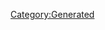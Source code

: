 {{Texts/Music
 |ID=50
 |MusicName=絶対零度θノヴァティック
 |OfficialName=絶対零度θノヴァティック
 |VocalName=ワルキューレ　美雲ΔJUNNA フレイアΔ鈴木みのり カナメΔ安野希世乃 レイナΔ東山奈央 マキナΔ西田望見
 |VocalNameLF=ワルキューレ　美雲ΔJUNNA　フレイアΔ鈴木みのり<br/>カナメΔ安野希世乃　レイナΔ東山奈央　マキナΔ西田望見
 |Description=作品：マクロスΔ<br/><br/>歌手：ワルキューレ<br/>　　　美雲ΔJUNNA　フレイアΔ鈴木みのり<br/>　　　カナメΔ安野希世乃　レイナΔ東山奈央<br/>　　　マキナΔ西田望見<br/><br/>作詞：図司純子<Eidy>、河嶋晃一<Eidy><br/>作曲：図司純子<Eidy>、河嶋晃一<Eidy>、<br/>　　　Mitsunori Ikeda
 |BuyURL=https://recochoku.jp/song/S1003537133/
 |StoryDesc=星の歌い手として覚醒した美雲は、<br/>ロイドに操られるがままに仲間たちへと牙をむく。<br/><br/>残されたワルキューレの面々は、美雲の心を呼び覚ます<br/>ために全力で歌い続けた。戦火が更に激しさを<br/>増しても、ワルキューレの絆が途切れることはない。
 |StoryTitle=「美雲さんは何故、どんな想いで歌うんですか？」
 |BannerId=4
 |AnmStoreURL=https://anime.dmkt-sp.jp/animestore/ci_pc?workId=20867
}}
[[Category:Generated]]

